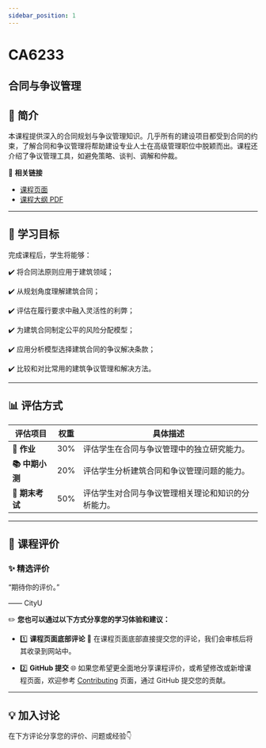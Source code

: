 ```yaml
---
sidebar_position: 1
---
```


# CA6233
## 合同与争议管理

## **📘 简介**
本课程提供深入的合同规划与争议管理知识。几乎所有的建设项目都受到合同的约束，了解合同和争议管理将帮助建设专业人士在高级管理职位中脱颖而出。课程还介绍了争议管理工具，如避免策略、谈判、调解和仲裁。

🔗 **相关链接**
- [课程页面](https://www.cityu.edu.hk/catalogue/pg/202526/course/CA6233.htm)
- [课程大纲 PDF](https://www.cityu.edu.hk/catalogue/pg/202526/course/CA6233.pdf)

---

## **🎯 学习目标**

完成课程后，学生将能够：

✔️ 将合同法原则应用于建筑领域；

✔️ 从规划角度理解建筑合同；

✔️ 评估在履行要求中融入灵活性的利弊；

✔️ 为建筑合同制定公平的风险分配模型；

✔️ 应用分析模型选择建筑合同的争议解决条款；

✔️ 比较和对比常用的建筑争议管理和解决方法。

---

## **📊 评估方式**

| **评估项目**          | **权重** | **具体描述**                                                                                       |
|----------------------|---------|---------------------------------------------------------------------------------------------------|
| **📝 作业**           | 30%     | 评估学生在合同与争议管理中的独立研究能力。                                                          |
| **📚 中期小测**       | 20%     | 评估学生分析建筑合同和争议管理问题的能力。                                                         |
| **📝 期末考试**       | 50%     | 评估学生对合同与争议管理相关理论和知识的分析能力。                                                 |

---

## **💬 课程评价**

### ✨ **精选评价**
<div className={commentStyles.commentBox}>
    <p className={commentStyles.commentText}>
        “期待你的评价。”
    </p>
    <p className={commentStyles.commentAuthor}>—— CityU</p>
</div>

✏️ **您也可以通过以下方式分享您的学习体验和建议：**

- 1️⃣ **课程页面底部评论**
💬 在课程页面底部直接提交您的评论，我们会审核后将其收录到网站中。

- 2️⃣ **GitHub 提交**
🌐 如果您希望更全面地分享课程评价，或希望修改或新增课程页面，欢迎参考 [Contributing](/contributing) 页面，通过 GitHub 提交您的贡献。

---

## **💡 加入讨论**

在下方评论分享您的评价、问题或经验👇
<Utterances />